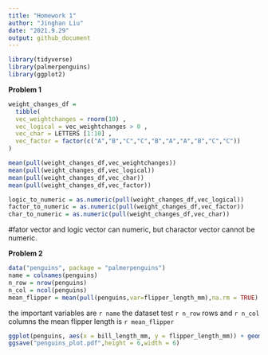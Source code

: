 ```yaml
---
title: "Homework 1"
author: "Jinghan Liu"
date: "2021.9.29"
output: github_document
---
```

```r
library(tidyverse)
library(palmerpenguins)
library(ggplot2)
```
**Problem 1**
```r
weight_changes_df = 
  tibble( 
  vec_weightchanges = rnorm(10) , 
  vec_logical = vec_weightchanges > 0 ,
  vec_char = LETTERS [1:10] ,
  vec_factor = factor(c("A","B","C","C","B","A","A","B","C","C"))
)
```


```r
mean(pull(weight_changes_df,vec_weightchanges))
mean(pull(weight_changes_df,vec_logical))
mean(pull(weight_changes_df,vec_char))
mean(pull(weight_changes_df,vec_factor))
```

```r
logic_to_numeric = as.numeric(pull(weight_changes_df,vec_logical))
factor_to_numeric = as.numeric(pull(weight_changes_df,vec_factor))
char_to_numeric = as.numeric(pull(weight_changes_df,vec_char))
```
#fator vector and logic vector can numeric, but charactor vector cannot be numeric.

**Problem 2**
```r
data("penguins", package = "palmerpenguins")
name = colnames(penguins)
n_row = nrow(penguins)
n_col = ncol(penguins)
mean_flipper = mean(pull(penguins,var=flipper_length_mm),na.rm = TRUE)
```
the important variables are `r name`
the dataset test `r n_row` rows and `r n_col` columns
the mean flipper length is `r mean_flipper`

```r
ggplot(penguins, aes(x = bill_length_mm, y = flipper_length_mm)) + geom_point(aes(color = species))
ggsave("penguins_plot.pdf",height = 6,width = 6)
```



